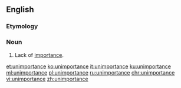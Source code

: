 ==English==

===Etymology===
{{prefix|en|un|importance}}

===Noun===
{{en-noun|-}}

# Lack of [[importance]].

[[et:unimportance]]
[[ko:unimportance]]
[[it:unimportance]]
[[ku:unimportance]]
[[ml:unimportance]]
[[pl:unimportance]]
[[ru:unimportance]]
[[chr:unimportance]]
[[vi:unimportance]]
[[zh:unimportance]]